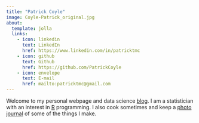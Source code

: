 ```yaml
---
title: "Patrick Coyle"
image: Coyle-Patrick_original.jpg
about:
  template: jolla
  links:
    - icon: linkedin
      text: LinkedIn
      href: https://www.linkedin.com/in/patricktmc
    - icon: github
      text: Github
      href: https://github.com/PatrickCoyle
    - icon: envelope
      text: E-mail
      href: mailto:patricktmc@gmail.com
---
```


Welcome to my personal webpage and data science [blog](blog.qmd). I am a statistician with an interest in [R](https://www.r-project.org/) programming. I also cook sometimes and keep a [photo journal](https://patrickcoyle.github.io/cfood/) of some of the things I make.
